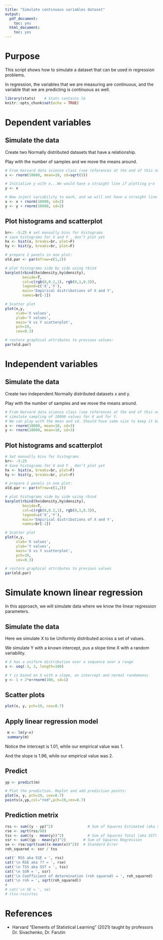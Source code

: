 ```yaml
---
title: "Simulate continuous variables dataset"
output:
  pdf_document:
    toc: yes
  html_document:
    toc: yes
---
```


# Purpose

This script shows how to simulate a dataset that can be used in regression problems.

In regression, the variables that we are measuring are continuous, 
and the variable that we are predicting is continuous as well.

```r
library(stats)    # Stats contains lm
knitr::opts_chunk$set(echo = TRUE)
```

# Dependent variables

## Simulate the data

Create two Normally distributed datasets that have a relationship.

Play with the number of samples and we move the means around.

```r
# From Harvard data science class (see references at the end of this notebook)
x <- rnorm(10000, mean=10, sd=sqrt(5)) 

# Initialize y with x...We would have a straight line if plotting y~x
y <- x

# Now inject variability to each, and we will not have a straight line exactly
x <- x + rnorm(10000, sd=2) 
y <- y + rnorm(10000, sd=2) 

```

## Plot histograms and scatterplot


```r

br<- -5:25 # set manually bins for histograms 
# save histograms for X and Y , don’t plot yet
hx <- hist(x, breaks=br, plot=F)
hy <- hist(y, breaks=br, plot=F) 

# prepare 2 panels in one plot: 
old.par <- par(mfrow=c(1,2)) 

# plot histograms side by side using rbind
barplot(rbind(hx$density,hy$density), 
        beside=T, 
        col=c(rgb(0,0.2,1), rgb(0,1,0.3)),
        legend=c('X','Y'), 
        main='Empirical distributions of X and Y',
        names=br[-1]) 

# Scatter plot 
plot(x,y,
     xlab='X values',
     ylab='Y values',
     main='X vs Y scatterplot',
     pch=19,
     cex=0.3) 

# restore graphical attributes to previous values:
par(old.par)

```

# Independent variables

## Simulate the data

Create two independent Normally distributed datasets x and y.

Play with the number of samples and we move the means around.

```r
# From Harvard data science class (see references at the end of this notebook)
# simulate sampling of 10000 values for X and for Y.
# We can play with the mean and sd. Should have same size to keep it balanced.
x <- rnorm(10000, mean=10, sd=3) 
y <- rnorm(10000, mean=10, sd=3)

```

## Plot histograms and scatterplot


```r
# Set manually bins for histograms 
br<- -5:25 
# Save histograms for X and Y , don’t plot yet
hx <- hist(x, breaks=br, plot=F)
hy <- hist(y, breaks=br, plot=F) 

# prepare 2 panels in one plot: 
old.par <- par(mfrow=c(1,2)) 

# plot histograms side by side using rbind
barplot(rbind(hx$density,hy$density), 
        beside=T, 
        col=c(rgb(0,0.2,1), rgb(0,1,0.3)),
        legend=c('X','Y'), 
        main='Empirical distributions of X and Y',
        names=br[-1]) 

# Scatter plot 
plot(x,y,
     xlab='X values',
     ylab='Y values',
     main='X vs Y scatterplot',
     pch=19,
     cex=0.3) 

# restore graphical attributes to previous values
par(old.par)

```

# Simulate known linear regression

In this approach, we will simulate data where we know the linear regression parameters.

## Simulate the data

Here we simulate X to be Uniformly distributed across a set of values. 

We simulate Y with a known intercept, pus a slope time X with a random variability.

```r
# X has a uniform distribution over a sequence over a range
x <- seq(-3, 3, length=100)

# Y is based on X with a slope, an intercept and normal randomness
y <- 1 + 2*x+rnorm(100, sd=1)

```


## Scatter plots

```r
plot(x, y, pch=19, cex=0.7)

```

## Apply linear regression model

```r
 m <- lm(y~x)
 summary(m)
```
Notice the intercept is 1.01, while our empirical value was 1.

And the slope is 1.96, while our empirical value was 2.

## Predict

```r
yp <- predict(m)

# Plot the prediction. Replot and add prediction points:
plot(x, y, pch=19, cex=0.7)
points(x,yp,col="red",pch=19,cex=0.7)

```
## Prediction metrix

```r
rss <- sum((y - yp)^2)                # Sum of Squares Estimated (aka SSE)
rse <- sqrt(rss/98)
tss <- sum((y - mean(y))^2)           # Sum of Squares Total (aka SST)
ssr <- sum((yp - mean(y))^2)        # Sum of Squares Regression
se <- rse/sqrt(sum((x-mean(x))^2))  # Standard Error
roh_squared <- ssr / tss

cat(' RSS aka SSE = ', rss)
cat('\n RSE aka ?? = ', rse)
cat('\n TSS aka SST = ', tss)
cat('\n SSR = ', ssr)
cat('\n Coefficient of determination (roh squared) = ', roh_squared)
cat('\n roh = ', sqrt(roh_squared))
#
# cat('\n SE = ', se)
# (tss-rss)/tss

```


# References

* Harvard "Elements of Statistical Learning" (2021) taught by professors Dr. Sivachenko, Dr. Farutin
